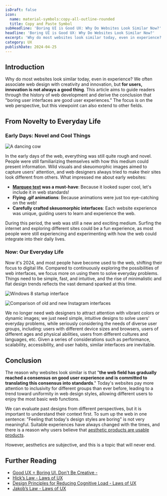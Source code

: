 ```yaml
---
isDraft: false
icon:
  name: material-symbols:copy-all-outline-rounded
  title: Copy and Paste Symbol
subHeadline: 'Boring UI is Good UX: Why Do Websites Look Similar Now?'
headline: 'Boring UI is Good UX: Why Do Websites Look Similar Now?'
excerpt: 'Why do most websites look similar today, even in experience? Guides readers through web development history to conclude that "boring UI is good UX."'
category: UX
publishDate: 2024-04-25
---
```


## Introduction

Why do most websites look similar today, even in experience? We often associate web design with creativity and innovation, but **for users, innovation is not always a good thing**. This article aims to guide readers through the history of web development and derive the conclusion that "boring user interfaces are good user experiences." The focus is on the web perspective, but this viewpoint can also extend to other fields.

## From Novelty to Everyday Life

### Early Days: Novel and Cool Things

![A dancing cow](./cow.gif)

In the early days of the web, everything was still quite rough and novel. People were still familiarizing themselves with how this medium could present information. Wild visuals and skeuomorphic images aimed to capture users' attention, and web designers always tried to make their sites look different from others. What impressed me about early websites:

- **[Marquee text](https://developer.mozilla.org/en-US/docs/Web/HTML/Element/marquee) was a must-have**: Because it looked super cool, let's include it in web standards!
- **Flying .gif animations**: Because animations were just too eye-catching on the web!
- **Carefully crafted skeuomorphic interfaces**: Each website experience was unique, guiding users to learn and experience the web.

During this period, the web was still a new and exciting medium. Surfing the internet and exploring different sites could be a fun experience, as most people were still experiencing and experimenting with how the web could integrate into their daily lives.

### Now: Our Everyday Life

Now it's 2024, and most people have become used to the web, shifting their focus to digital life. Compared to continuously exploring the possibilities of web interfaces, we focus more on using them to solve everyday problems. Things need to be simple, fast, and intuitive, and the rise of minimalistic and flat design trends reflects the vast demand sparked at this time.

![Windows 8 startup interface](./win-8.webp 'Windows 8 Flat Design Style')

![Comparison of old and new Instagram interfaces](./instagram.webp 'Comparison of old and new Instagram interfaces, image source: Fonts in Use, Instagram homepage')

We no longer need web designers to attract attention with vibrant colors or dynamic images; we just need simple, intuitive designs to solve users' everyday problems, while seriously considering the needs of diverse user groups, including: users with different device sizes and browsers, users of different ages and physical abilities, users from different cultures and languages, etc. Given a series of considerations such as performance, scalability, accessibility, and user habits, similar interfaces are inevitable.

## Conclusion

The reason why websites look similar is that "**the web field has gradually reached a consensus on good user experience and is committed to translating this consensus into standards**." Today's websites pay more attention to inclusivity for different groups than ever before, leading to a trend toward uniformity in web design styles, allowing different users to enjoy the most basic web functions.

We can evaluate past designs from different perspectives, but it is important to understand their context first. To sum up the web in one sentence: "Feeling that today's design styles are boring" is not very meaningful. Suitable experiences have always changed with the times, and there is a reason why users believe that [aesthetic products are usable products](https://lawsofux.com/aesthetic-usability-effect/).

However, aesthetics are subjective, and this is a topic that will never end.

## Further Reading

- [Good UX = Boring UI. Don't Be Creative - <uxenginner/>](https://uxengineer.com/blog/good-ux-boring-ui)
- [Hick’s Law - Laws of UX](https://lawsofux.com/hicks-law/)
- [Design Principles for Reducing Cognitive Load - Laws of UX](https://lawsofux.com/articles/2015/design-principles-for-reducing-cognitive-load/)
- [Jakob’s Law - Laws of UX](https://lawsofux.com/jakobs-law/)
